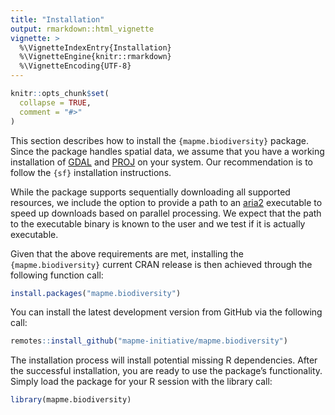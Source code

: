 ```yaml
---
title: "Installation"
output: rmarkdown::html_vignette
vignette: >
  %\VignetteIndexEntry{Installation}
  %\VignetteEngine{knitr::rmarkdown}
  %\VignetteEncoding{UTF-8}
---
```


```r
knitr::opts_chunk$set(
  collapse = TRUE,
  comment = "#>"
)
```


This section describes how to install the `{mapme.biodiversity}` package. 
Since the package handles spatial data, we assume that you have
a working installation of [GDAL](https://gdal.org/index.html) and [PROJ](https://proj.org/) 
on your system. Our recommendation is to follow the `{sf}` installation instructions.

While the package supports sequentially downloading all supported resources,
we include the option to provide a path to an [aria2](https://aria2.github.io/) executable 
to speed up downloads based on parallel processing. We expect that 
the path to the executable binary is known to the user and we test if it is actually executable.

Given that the above requirements are met, installing the `{mapme.biodiversity}` 
current CRAN release is then achieved through the following function call: 

```r
install.packages("mapme.biodiversity")
```

You can install the latest development version from GitHub via the following
call:

```r
remotes::install_github("mapme-initiative/mapme.biodiversity")
```

The installation process will install potential missing R dependencies.
After the successful installation, you are ready to use the package's 
functionality. Simply load the package for your R session with the library
call:

```r
library(mapme.biodiversity)
```

